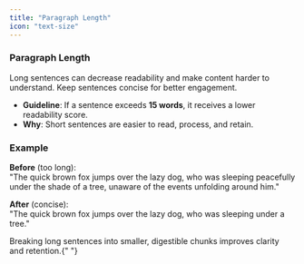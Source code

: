 ```yaml
---
title: "Paragraph Length"
icon: "text-size"
---
```


### Paragraph Length

Long sentences can decrease readability and make content harder to understand. Keep sentences concise for better engagement.

- **Guideline**: If a sentence exceeds **15 words**, it receives a lower readability score.
- **Why**: Short sentences are easier to read, process, and retain.

### Example

**Before** (too long):  
"The quick brown fox jumps over the lazy dog, who was sleeping peacefully under the shade of a tree, unaware of the events unfolding around him."

**After** (concise):  
"The quick brown fox jumps over the lazy dog, who was sleeping under a tree."

<Tip>
  Breaking long sentences into smaller, digestible chunks improves clarity and
  retention.{" "}
</Tip>
